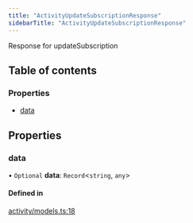 ```yaml
---
title: "ActivityUpdateSubscriptionResponse"
sidebarTitle: "ActivityUpdateSubscriptionResponse"
---
```


Response for updateSubscription

## Table of contents

### Properties

- [data](/xdks/typescript/reference/interfaces/ActivityUpdateSubscriptionResponse#data)

## Properties

### data

• `Optional` **data**: `Record`\<`string`, `any`\>

#### Defined in

[activity/models.ts:18](https://github.com/xdevplatform/xdk/blob/298ca9350d035e40e7c8ee0753c50052819a41e2/xdk/typescript/src/activity/models.ts#L18)
